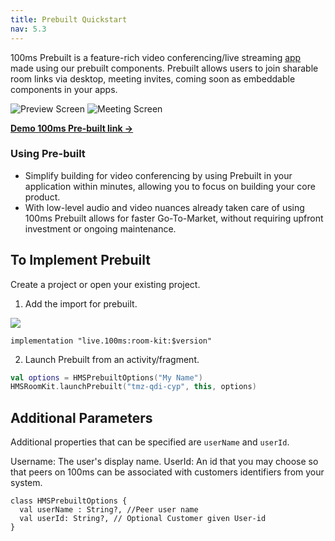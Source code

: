 ```yaml
---
title: Prebuilt Quickstart
nav: 5.3
---
```


100ms Prebuilt is a feature-rich video conferencing/live streaming [app](https://github.com/100mslive/AndroidPrebuiltDemo/) made using our prebuilt components. Prebuilt allows users to join sharable room links via desktop, meeting invites, coming soon as embeddable components in your apps.

![Preview Screen](/docs/v2/prebuilt_scr1.png)
![Meeting Screen](/docs/v2/prebuilt_scr2.png)

[**Demo 100ms Pre-built link →**](https://examples-videoconferencing.app.100ms.live/meeting/tmz-qdi-cyp)

### Using Pre-built

-   Simplify building for video conferencing by using Prebuilt in your application within minutes, allowing you to focus on building your core product.
-   With low-level audio and video nuances already taken care of using 100ms Prebuilt allows for faster Go-To-Market, without requiring upfront investment or ongoing maintenance.

## To Implement Prebuilt

Create a project or open your existing project.

1. Add the import for prebuilt.

[![](https://img.shields.io/badge/dynamic/xml.svg?label=100ms-Prebuilt&color=blue&query=%2F%2Fmetadata%2Fversioning%2Flatest&url=https%3A%2F%2Frepo1.maven.org%2Fmaven2%2Flive%2F100ms%2Froom-kit%2Fmaven-metadata.xml)](https://jitpack.io/#100mslive/room-kit)

`implementation "live.100ms:room-kit:$version"`

2. Launch Prebuilt from an activity/fragment.

```kotlin
val options = HMSPrebuiltOptions("My Name")
HMSRoomKit.launchPrebuilt("tmz-qdi-cyp", this, options)
```

## Additional Parameters
Additional properties that can be specified are `userName` and `userId`.

Username: The user's display name.
UserId: An id that you may choose so that peers on 100ms can be associated with customers identifiers from your system.

```
class HMSPrebuiltOptions {
  val userName : String?, //Peer user name
  val userId: String?, // Optional Customer given User-id
}

```
